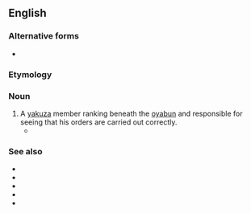 ==English==

===Alternative forms===
* {{alter|en|waka-gashira|wakagashira}}

===Etymology===
{{bor|en|ja|若頭|tr=wakagashira}}

===Noun===
{{en-noun|head=waka gashira|waka gashira}}

# A [[yakuza]] member ranking beneath the [[oyabun]] and responsible for seeing that his orders are carried out correctly.
#* {{quote-book|en|url=https://www.google.com/books?id=mEMYDQAAQBAJ&pg=PT247|title=Virology|author=Ren Warom|publisher=Titan Books|isbn=9781785650956|year=2017|passage=I'm Umi, Oniji's '''waka gashira''', and his eldest daughter. I will be leading the assault on the Cartel.}}

===See also===
* {{l|en|yakuza}}
* {{l|en|oyabun}}
* {{l|en|shatei}}
* {{l|en|shatei gashira}}
* {{l|en|kyodai}}
